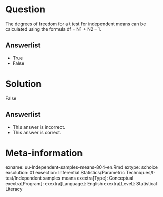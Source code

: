 Question
========
  
The degrees of freedom for a t test for independent means can be calculated using the formula df = N1 + N2 – 1.
  
Answerlist
----------
* True
* False

Solution
========
  
False

Answerlist
----------
* This answer is incorrect.
* This answer is correct.

Meta-information
================
exname: uu-Independent-samples-means-804-en.Rmd
extype: schoice
exsolution: 01
exsection: Inferential Statistics/Parametric Techniques/t-test/Independent samples means
exextra[Type]: Conceptual 
exextra[Program]: 
exextra[Language]: English
exextra[Level]: Statistical Literacy